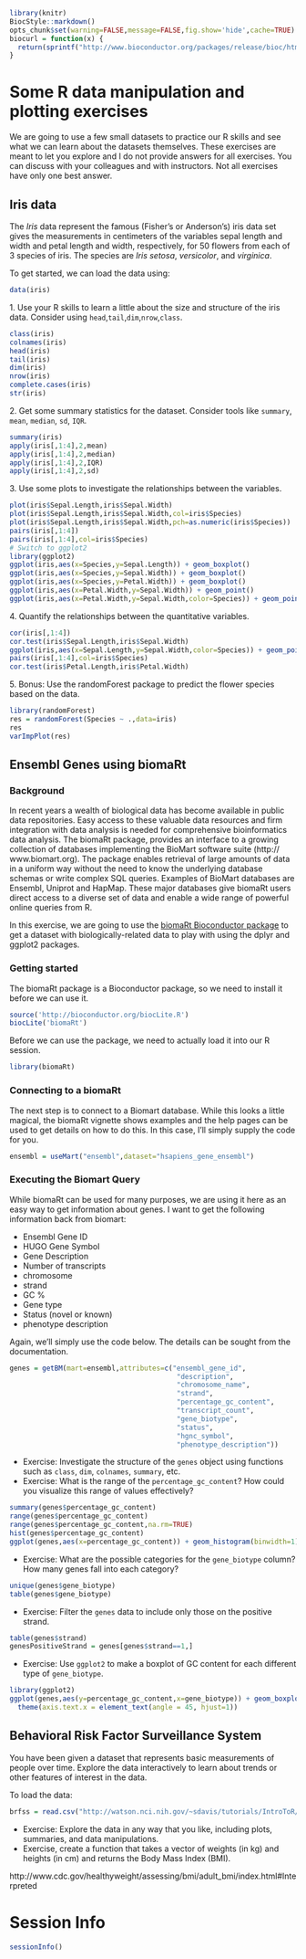 
```r
library(knitr)
BiocStyle::markdown()
opts_chunk$set(warning=FALSE,message=FALSE,fig.show='hide',cache=TRUE)
biocurl = function(x) {
  return(sprintf("http://www.bioconductor.org/packages/release/bioc/html/%s.html",x))
}
```

# Some R data manipulation and plotting exercises

We are going to use a few small datasets to practice our R skills and see what we can learn about the datasets themselves.  These exercises are meant to let you explore and I do not provide answers for all exercises.  You can discuss with your colleagues and with instructors.  Not all exercises have only one best answer.

## Iris data

The _Iris_ data represent the famous (Fisher's or Anderson's) iris data set gives the
measurements in centimeters of the variables sepal length and
width and petal length and width, respectively, for 50 flowers
from each of 3 species of iris.  The species are _Iris setosa_,
_versicolor_, and _virginica_.

To get started, we can load the data using:

```r
data(iris)
```

1\. Use your R skills to learn a little about the size and structure of the iris data.  Consider using `head`,`tail`,`dim`,`nrow`,`class`.

```r
class(iris)
colnames(iris)
head(iris)
tail(iris)
dim(iris)
nrow(iris)
complete.cases(iris)
str(iris)
```

2\. Get some summary statistics for the dataset.  Consider tools like `summary`, `mean`, `median`, `sd`, `IQR`. 

```r
summary(iris)
apply(iris[,1:4],2,mean)
apply(iris[,1:4],2,median)
apply(iris[,1:4],2,IQR)
apply(iris[,1:4],2,sd)
```

3\. Use some plots to investigate the relationships between the variables.

```r
plot(iris$Sepal.Length,iris$Sepal.Width)
plot(iris$Sepal.Length,iris$Sepal.Width,col=iris$Species)
plot(iris$Sepal.Length,iris$Sepal.Width,pch=as.numeric(iris$Species))
pairs(iris[,1:4])
pairs(iris[,1:4],col=iris$Species)
# Switch to ggplot2
library(ggplot2)
ggplot(iris,aes(x=Species,y=Sepal.Length)) + geom_boxplot()
ggplot(iris,aes(x=Species,y=Sepal.Width)) + geom_boxplot()
ggplot(iris,aes(x=Species,y=Petal.Width)) + geom_boxplot()
ggplot(iris,aes(x=Petal.Width,y=Sepal.Width)) + geom_point()
ggplot(iris,aes(x=Petal.Width,y=Sepal.Width,color=Species)) + geom_point()
```

4\. Quantify the relationships between the quantitative variables.

```r
cor(iris[,1:4])
cor.test(iris$Sepal.Length,iris$Sepal.Width)
ggplot(iris,aes(x=Sepal.Length,y=Sepal.Width,color=Species)) + geom_point()
pairs(iris[,1:4],col=iris$Species)
cor.test(iris$Petal.Length,iris$Petal.Width)
```

5\. Bonus: Use the randomForest package to predict the flower species based on the data.

```r
library(randomForest)
res = randomForest(Species ~ .,data=iris)
res
varImpPlot(res)
```

 
## Ensembl Genes using biomaRt

### Background

In recent years a wealth of biological data has become available in public
data repositories. Easy access to these valuable data resources and firm
integration with data analysis is needed for comprehensive bioinformatics
data analysis. The biomaRt package, provides an interface to a growing
collection of databases implementing the BioMart software suite (http://
www.biomart.org). The package enables retrieval of large amounts of data
in a uniform way without the need to know the underlying database schemas
or write complex SQL queries. Examples of BioMart databases are Ensembl,
Uniprot and HapMap. These major databases give biomaRt users direct
access to a diverse set of data and enable a wide range of powerful online
queries from R.

In this exercise, we are going to use the [biomaRt Bioconductor package](`biocurl('biomaRt')`) to get a 
dataset with biologically-related data to play with using the dplyr and ggplot2 
packages.

### Getting started

The biomaRt package is a Bioconductor package, so we need to install it before we can use it.

```r
source('http://bioconductor.org/biocLite.R')
biocLite('biomaRt')
```

Before we can use the package, we need to actually load it into our R session.

```r
library(biomaRt)
```

### Connecting to a biomaRt

The next step is to connect to a Biomart database.  While this looks a little magical, the biomaRt vignette shows examples and the help pages can be used to get details on how to do this.  In this case, I'll simply supply the code for you.

```r
ensembl = useMart("ensembl",dataset="hsapiens_gene_ensembl")
```

### Executing the Biomart Query

While biomaRt can be used for many purposes, we are using it here as an easy way to get information about genes. I want to get the following information back from biomart:

- Ensembl Gene ID
- HUGO Gene Symbol
- Gene Description
- Number of transcripts
- chromosome
- strand
- GC %
- Gene type
- Status (novel or known)
- phenotype description

Again, we'll simply use the code below.  The details can be sought from the documentation.

```r
genes = getBM(mart=ensembl,attributes=c("ensembl_gene_id",
                                         "description",
                                         "chromosome_name",
                                         "strand",
                                         "percentage_gc_content",
                                         "transcript_count",
                                         "gene_biotype",
                                         "status",
                                         "hgnc_symbol",
                                         "phenotype_description"))
```

- Exercise: Investigate the structure of the `genes` object using functions such as `class`, `dim`, `colnames`, `summary`, etc.
- Exercise: What is the range of the `percentage_gc_content`? How could you visualize this range of values effectively?
```r
summary(genes$percentage_gc_content)
range(genes$percentage_gc_content)
range(genes$percentage_gc_content,na.rm=TRUE)
hist(genes$percentage_gc_content)
ggplot(genes,aes(x=percentage_gc_content)) + geom_histogram(binwidth=1)
```
- Exercise: What are the possible categories for the `gene_biotype` column?  How many genes fall into each category?
```r
unique(genes$gene_biotype)
table(genes$gene_biotype)
```
- Exercise: Filter the `genes` data to include only those on the positive strand.
```r
table(genes$strand)
genesPositiveStrand = genes[genes$strand==1,]
```
- Exercise: Use `ggplot2` to make a boxplot of GC content for each different type of `gene_biotype`.
```r
library(ggplot2)
ggplot(genes,aes(y=percentage_gc_content,x=gene_biotype)) + geom_boxplot() + 
  theme(axis.text.x = element_text(angle = 45, hjust=1))
```

## Behavioral Risk Factor Surveillance System

You have been given a dataset that represents basic measurements of people over time.  Explore the data interactively to learn about trends or other features of interest in the data.  

To load the data:

```r
brfss = read.csv("http://watson.nci.nih.gov/~sdavis/tutorials/IntroToR/BRFSS-subset.csv")
```

- Exercise: Explore the data in any way that you like, including plots, summaries, and data manipulations.  
- Exercise, create a function that takes a vector of weights (in kg) and heights (in cm) and returns the Body Mass Index (BMI). 

http://www.cdc.gov/healthyweight/assessing/bmi/adult_bmi/index.html#Interpreted


# Session Info
```r
sessionInfo()
```



